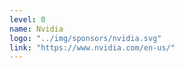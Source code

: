 ---
level: 0
name: Nvidia
logo: "../img/sponsors/nvidia.svg"
link: "https://www.nvidia.com/en-us/"
---
